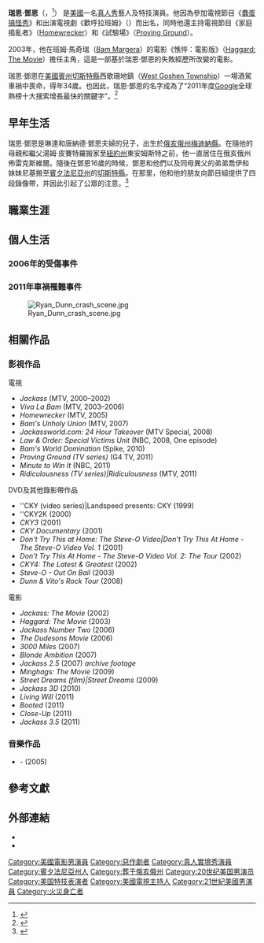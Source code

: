 {{Link style|time=2015-12-11T06:12:13+00:00}}
{{Infobox person
| 姓名     = 瑞恩·鄧恩<br />{{lang|en|Ryan Dunn}}
| 图像     = Ryan Dunn Jackass 3D London Premiere 2 (cropped).jpg
| 图像说明 = 鄧恩在2010年10月2日
| 本名       = 瑞恩·馬修·鄧恩<br />（{{lang|en|Ryan Matthew Dunn}}）
| 出生日期 = {{Birth date|1977|01|11}}
| 出生地   = [[美國|美國]][[俄亥俄州|俄亥俄州]][[梅迪納縣_(俄亥俄州)|梅迪納縣]]
| 死亡日期 = {{Death date and age|2011|6|20|1977|06|11}}
| 死亡地   = [[美國|美國]][[賓夕法尼亞州|賓州]][[切斯特縣_(賓夕法尼亞州)|切斯特縣]]西歌珊地鎮
| 国籍       = {{USA}}
| 家乡       = [[美國|美國]][[俄亥俄州|俄亥俄州]]佈雷克斯維爾
| 死因       = [[車禍|車禍]]
| 別名      = 隨機英雄（{{lang|en|Random Hero}}）
| 活跃时期   = 1997年–2011年
| 知名于   = [[蠢蛋搞怪秀|蠢蛋搞怪秀]]
| 职业     = 特技演員、通告藝人、演員
| 电视节目   = [[蠢蛋搞怪秀|蠢蛋搞怪秀]]<br />試驗場（[[:en:Proving_Ground|Proving Ground]]）<br />歡呼拉班姆（{{lang|en|Viva La Bam}}）
| partner = Angie Cuturic（2002年–2011年；他去世）
}}

'''瑞恩·鄧恩'''（{{lang|en|Ryan Dunn}}，{{bd|1977年|6月11日|2011年|6月20日|catIdx=Dunn, Ryan}}<ref>{{cite news|url=http://www.nytimes.com/2011/06/21/arts/television/ryan-dunn-daredevil-comedian-of-jackass-dies-at-34.html|title=Ryan Dunn, Daredevil Comedian, Dies at 34|author=Daniel E. Slotnik|date=2011-06-20|work=[[紐約時報|紐約時報]]|accessdate=2011-12-25|archive-date=2019-11-12|archive-url=https://web.archive.org/web/20191112112100/https://www.nytimes.com/2011/06/21/arts/television/ryan-dunn-daredevil-comedian-of-jackass-dies-at-34.html|dead-url=no}}</ref>） 是[[美國|美國]]一名[[真人秀|真人秀]]藝人及特技演員。他因為參加電視節目《[[蠢蛋搞怪秀|蠢蛋搞怪秀]]》和出演電視劇《歡呼拉班姆》（{{lang|en|Viva La Bam}}）而出名，同時他還主持電視節目《家庭搗亂者》（[[:en:Homewrecker|Homewrecker]]）和《試驗場》（[[:en:Proving_Ground|Proving Ground]]）。

2003年，他在班姆·馬奇瑞（[[:en:Bam_Margera|Bam Margera]]）的電影《憔悴：電影版》（[[:en:Haggard:_The_Moviea|Haggard: The Movie]]）擔任主角，這是一部基於瑞恩·鄧恩的失敗經歷所改變的電影。

瑞恩·鄧恩在[[美國|美國]][[賓夕法尼亞州|賓州]][[切斯特縣_(賓夕法尼亞州)|切斯特縣]]西歌珊地鎮（[[:en:West_Goshen_Township,_Chester_County,_Pennsylvania|West Goshen Township]]）一場酒駕車禍中喪命，得年34歲。也因此，瑞恩·鄧恩的名字成為了“2011年度[[Google|Google]]全球熱榜十大搜索增長最快的關鍵字”。<ref>{{cite news|url=http://tech.qq.com/a/20111220/000453.htm|title=Google发布2011年热榜 安卓搜索请求迅速上升|author=騰訊科技|date=2011-12-20|work=[[騰訊網|騰訊網]]|accessdate=2011-12-25|archive-date=2019-12-02|archive-url=https://web.archive.org/web/20191202140819/https://tech.qq.com/a/20111220/000453.htm|dead-url=no}}</ref>

== 早年生活 ==
瑞恩·鄧恩是琳達和唐納德·鄧恩夫婦的兒子，出生於[[俄亥俄州|俄亥俄州]][[梅迪納縣_(俄亥俄州)|梅迪納縣]]。在隨他的母親和繼父湯姆·皮賽特羅搬家至[[紐約州|紐約州]]東安姆斯特之前，他一直居住在俄亥俄州佈雷克斯維爾。隨後在鄧恩16歲的時候，鄧恩和他們以及同母異父的弟弟喬伊和妹妹尼基搬至[[賓夕法尼亞州|賓夕法尼亞州]]的[[切斯特縣_(賓夕法尼亞州)|切斯特縣]]。在那里，他和他的朋友向{{lang|en|CKY}}節目組提供了四段錄像帶，并因此引起了公眾的注意。<ref>{{cite web|url=http://articles.philly.com/2011-06-20/news/29680082_1_fiery-crash-crash-site-mtv-networks|title=‘Jackass’ star Ryan Dunn dies in car accident|publisher=Gregory J. Osberg|work=賓州資訊報|date=2011-06-20|accessdate=2011-06-22|author=Roebuck, Jeremy; Brady Shea, Kathleen|archive-date=2016-03-04|archive-url=https://web.archive.org/web/20160304200129/http://articles.philly.com/2011-06-20/news/29680082_1_fiery-crash-crash-site-mtv-networks|dead-url=no}}</ref>

== 職業生涯 ==

== 個人生活 ==
=== 2006年的受傷事件 ===
=== 2011年車禍罹難事件 ===
[[File:Ryan_Dunn_crash_scene.jpg|thumb]]

== 相關作品 ==
=== 影視作品 ===
{{col-begin}}
{{col-2}}
;電視
*''Jackass'' (MTV, 2000–2002)
*''Viva La Bam'' (MTV, 2003–2006)
*''Homewrecker'' (MTV, 2005)
*''Bam's Unholy Union'' (MTV, 2007)
*''Jackassworld.com: 24 Hour Takeover'' (MTV Special, 2008)
*''Law & Order: Special Victims Unit'' (NBC, 2008, One episode)
*''Bam's World Domination'' (Spike, 2010)
*''Proving Ground (TV series)'' (G4 TV, 2011)
*''Minute to Win It'' (NBC, 2011)
*''Ridiculousness (TV series)|Ridiculousness'' (MTV, 2011)

;DVD及其他錄影帶作品
*''CKY (video series)|Landspeed presents: CKY (1999)
*''CKY2K (2000)
*''CKY3'' (2001)
*''CKY Documentary'' (2001)
*''Don't Try This at Home: The Steve-O Video|Don't Try This At Home - The Steve-O Video Vol. 1'' (2001)
*''Don't Try This At Home - The Steve-O Video Vol. 2: The Tour'' (2002)
*''CKY4: The Latest & Greatest'' (2002)
*''Steve-O - Out On Bail'' (2003)
*''Dunn & Vito's Rock Tour'' (2008)

{{col-2}}
;電影
*''Jackass: The Movie'' (2002)
*''Haggard: The Movie'' (2003)
*''Jackass Number Two'' (2006)
*''The Dudesons Movie'' (2006)
*''3000 Miles'' (2007)
*''Blonde Ambition'' (2007)
*''Jackass 2.5'' (2007) ''archive footage''
*''Minghags: The Movie'' (2009)
*''Street Dreams (film)|Street Dreams'' (2009)
*''Jackass 3D'' (2010)
*''Living Will'' (2011)
*''Booted'' (2011)
*''Close-Up'' (2011)
*''Jackass 3.5'' (2011)
{{col-end}}

=== 音樂作品 ===
* {{lang|en|The Alter Boys}} - ''{{lang|en|The Exotic Sounds of the Alter Boys}}'' (2005)

== 參考文獻 ==
{{Reflist|2}}

== 外部連結 ==
* {{Official website|http://www.ryandunn.tv}}
* {{IMDb name|0242756}}

{{Authority control}}
{{DEFAULTSORT:Dunn, Ryan}}
[[Category:美國電影男演員|Category:美國電影男演員]]
[[Category:惡作劇者|Category:惡作劇者]]
[[Category:真人實境秀演員|Category:真人實境秀演員]]
[[Category:賓夕法尼亞州人|Category:賓夕法尼亞州人]]
[[Category:葬于俄亥俄州|Category:葬于俄亥俄州]]
[[Category:20世纪美国男演员|Category:20世纪美国男演员]]
[[Category:美国特技表演者|Category:美国特技表演者]]
[[Category:美國電視主持人|Category:美國電視主持人]]
[[Category:21世紀美國男演員|Category:21世紀美國男演員]]
[[Category:火災身亡者|Category:火災身亡者]]